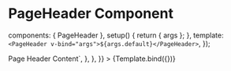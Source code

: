 
<Meta id="vue-page-header" title="Vue.js Component/PageHeader" component={PageHeader} />

# PageHeader Component

  components: { PageHeader },
  setup() {
    return { args };
  },
  template: `<PageHeader v-bind="args">${args.default}</PageHeader>`,
});

<Canvas>
  <Story
    name="PageHeader"
    args={{ default: "Page Header Content" }}
    parameters={{
      docs: {
        source: {
          code: `<PageHeader>Page Header Content</PageHeader>`,
        },
      },
    }}
  >
    {Template.bind({})}
  </Story>
</Canvas>

<ArgsTable of={PageHeader} />
